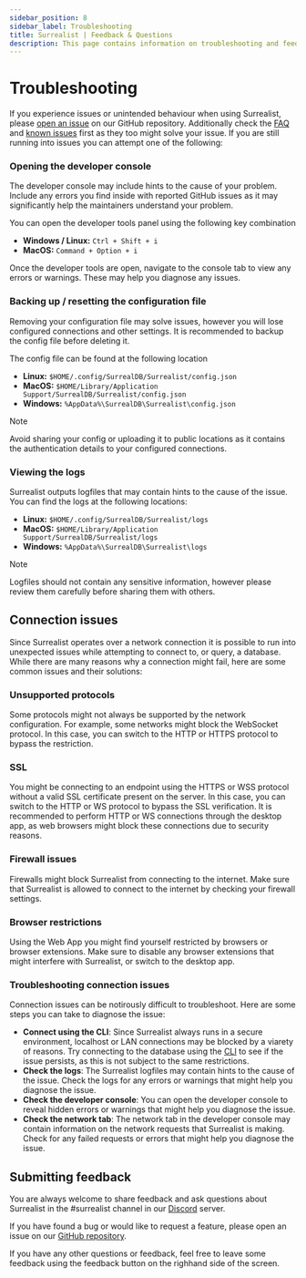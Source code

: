 ```yaml
---
sidebar_position: 8
sidebar_label: Troubleshooting
title: Surrealist | Feedback & Questions
description: This page contains information on troubleshooting and feedback for Surrealist.
---
```


# Troubleshooting

If you experience issues or unintended behaviour when using Surrealist, please [open an issue](https://github.com/surrealdb/surrealist/issues/new/choose) on our GitHub repository.
Additionally check the [FAQ](/docs/surrealist/faqs/info) and [known issues](/docs/surrealist/faqs/known-issues) first as they too might solve your issue.
If you are still running into issues you can attempt one of the following:

### Opening the developer console

The developer console may include hints to the cause of your problem. Include any errors you find inside with reported GitHub issues as it may significantly help the maintainers understand your problem.

You can open the developer tools panel using the following key combination

- **Windows / Linux:** `Ctrl + Shift + i`
- **MacOS:** `Command + Option + i`

Once the developer tools are open, navigate to the console tab to view any errors or warnings. These may help you diagnose any issues.

### Backing up / resetting the configuration file

Removing your configuration file may solve issues, however you will lose configured connections and other settings. It is recommended to backup the config file before deleting it.

The config file can be found at the following location

- **Linux:** `$HOME/.config/SurrealDB/Surrealist/config.json`
- **MacOS:** `$HOME/Library/Application Support/SurrealDB/Surrealist/config.json`
- **Windows:** `%AppData%\SurrealDB\Surrealist\config.json`

> [!NOTE]
> Avoid sharing your config or uploading it to public locations as it contains the authentication details to your configured connections.

### Viewing the logs

Surrealist outputs logfiles that may contain hints to the cause of the issue. You can find the logs at the following locations:

- **Linux:** `$HOME/.config/SurrealDB/Surrealist/logs`
- **MacOS:** `$HOME/Library/Application Support/SurrealDB/Surrealist/logs`
- **Windows:** `%AppData%\SurrealDB\Surrealist\logs`

> [!NOTE]
> Logfiles should not contain any sensitive information, however please review them carefully before sharing them with others.

## Connection issues

Since Surrealist operates over a network connection it is possible to run into unexpected issues while attempting to connect to, or query, a database. While there are many reasons why a connection might fail, here are some common issues and their solutions:

### Unsupported protocols

Some protocols might not always be supported by the network configuration. For example, some networks might block the WebSocket protocol. In this case, you can switch to the HTTP or HTTPS protocol to bypass the restriction.

### SSL

You might be connecting to an endpoint using the HTTPS or WSS protocol without a valid SSL certificate present on the server. In this case, you can switch to the HTTP or WS protocol to bypass the SSL verification.
It is recommended to perform HTTP or WS connections through the desktop app, as web browsers might block these connections due to security reasons.

### Firewall issues

Firewalls might block Surrealist from connecting to the internet. Make sure that Surrealist is allowed to connect to the internet by checking your firewall settings.

### Browser restrictions

Using the Web App you might find yourself restricted by browsers or browser extensions. Make sure to disable any browser extensions that might interfere with Surrealist, or switch to the desktop app.

### Troubleshooting connection issues

Connection issues can be notirously difficult to troubleshoot. Here are some steps you can take to diagnose the issue:

- **Connect using the CLI**: Since Surrealist always runs in a secure environment, localhost or LAN connections may be blocked by a viarety of reasons. Try connecting to the database using the [CLI](/docs/surrealdb/cli) to see if the issue persists, as this is not subject to the same restrictions.
- **Check the logs**: The Surrealist logfiles may contain hints to the cause of the issue. Check the logs for any errors or warnings that might help you diagnose the issue.
- **Check the developer console**: You can open the developer console to reveal hidden errors or warnings that might help you diagnose the issue.
- **Check the network tab**: The network tab in the developer console may contain information on the network requests that Surrealist is making. Check for any failed requests or errors that might help you diagnose the issue.

## Submitting feedback

You are always welcome to share feedback and ask questions about Surrealist in the #surrealist channel in our [Discord](https://discord.gg/surrealdb) server.

If you have found a bug or would like to request a feature, please open an issue on our [GitHub repository](https://github.com/surrealdb/surrealist).

If you have any other questions or feedback, feel free to leave some feedback using the feedback button on the righhand side of the screen.